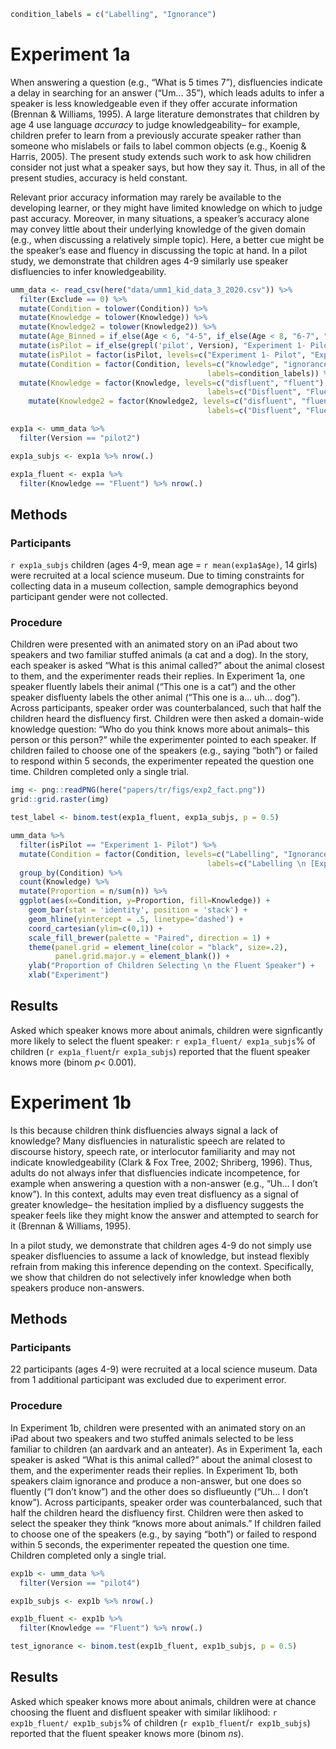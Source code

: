 ```r
condition_labels = c("Labelling", "Ignorance")
```


# Experiment 1a

When answering a question (e.g., “What is 5 times 7”), disfluencies indicate a delay in searching for an answer (“Um… 35”), which leads adults to infer a speaker is less knowledgeable even if they offer accurate information (Brennan & Williams, 1995). A large literature demonstrates that children by age 4 use language *accuracy* to judge knowledgeability-- for example, children prefer to learn from a previously accurate speaker rather than someone who mislabels or fails to label common objects (e.g., Koenig & Harris, 2005). The present study extends such work to ask how chilidren consider not just what a speaker says, but how they say it. Thus, in all of the present studies, accuracy is held constant. 

Relevant prior accuracy information may rarely be available to the developing learner, or they might have limited knowledge on which to judge past accuracy. Moreover, in many situations, a speaker's accuracy alone may convey little about their underlying knowledge of the given domain (e.g., when discussing a relatively simple topic). Here, a better cue might be the speaker's ease and fluency in discussing the topic at hand. In a pilot study, we demonstrate that children ages 4-9 similarly use speaker disfluencies to infer knowledgeability.

```r
umm_data <- read_csv(here("data/umm1_kid_data_3_2020.csv")) %>%
  filter(Exclude == 0) %>%
  mutate(Condition = tolower(Condition)) %>%
  mutate(Knowledge = tolower(Knowledge)) %>%
  mutate(Knowledge2 = tolower(Knowledge2)) %>%
  mutate(Age_Binned = if_else(Age < 6, "4-5", if_else(Age < 8, "6-7", "8-9"))) %>%
  mutate(isPilot = if_else(grepl('pilot', Version), "Experiment 1- Pilot", "Experiment 2")) %>%
  mutate(isPilot = factor(isPilot, levels=c("Experiment 1- Pilot", "Experiment 2"))) %>%
  mutate(Condition = factor(Condition, levels=c("knowledge", "ignorance"), 
                                            labels=condition_labels)) %>%
  mutate(Knowledge = factor(Knowledge, levels=c("disfluent", "fluent"), 
                                            labels=c("Disfluent", "Fluent"), ordered = T)) %>%
    mutate(Knowledge2 = factor(Knowledge2, levels=c("disfluent", "fluent"), 
                                            labels=c("Disfluent", "Fluent"), ordered = T))

exp1a <- umm_data %>%
  filter(Version == "pilot2")

exp1a_subjs <- exp1a %>% nrow(.)

exp1a_fluent <- exp1a %>% 
  filter(Knowledge == "Fluent") %>% nrow(.)
```

## Methods

### Participants

`r exp1a_subjs` children (ages 4-9, mean age = `r mean(exp1a$Age)`, 14 girls) were recruited at a local science museum. Due to timing constraints for collecting data in a museum collection, sample demographics beyond participant gender were not collected.

### Procedure

Children were presented with an animated story on an iPad about two speakers and two familiar stuffed animals (a cat and a dog). In the story, each speaker is asked “What is this animal called?” about the animal closest to them, and the experimenter reads their replies. In Experiment 1a, one speaker fluently labels their animal (“This one is a cat”) and the other speaker disfluenty labels the other animal (“This one is a… uh… dog”). Across participants, speaker order was counterbalanced, such that half the children heard the disfluency first. Children were then asked a domain-wide knowledge question: "Who do you think knows more about animals-- this person or this person?" while the experimenter pointed to each speaker. If children failed to choose one of the speakers (e.g., saying “both”) or failed to respond within 5 seconds, the experimenter repeated the question one time. Children completed only a single trial.

```r
img <- png::readPNG(here("papers/tr/figs/exp2_fact.png"))
grid::grid.raster(img)
```


```r
test_label <- binom.test(exp1a_fluent, exp1a_subjs, p = 0.5)
```

```r
umm_data %>%
  filter(isPilot == "Experiment 1- Pilot") %>%
  mutate(Condition = factor(Condition, levels=c("Labelling", "Ignorance"), 
                                            labels=c("Labelling \n [Exp 1a]", "Ignorance \n [Exp 1b]"))) %>%  
  group_by(Condition) %>%
  count(Knowledge) %>%
  mutate(Proportion = n/sum(n)) %>%
  ggplot(aes(x=Condition, y=Proportion, fill=Knowledge)) +
    geom_bar(stat = 'identity', position = 'stack') +
    geom_hline(yintercept = .5, linetype='dashed') +
    coord_cartesian(ylim=c(0,1)) +
    scale_fill_brewer(palette = "Paired", direction = 1) +
    theme(panel.grid = element_line(color = "black", size=.2),
          panel.grid.major.y = element_blank()) +
    ylab("Proportion of Children Selecting \n the Fluent Speaker") +
    xlab("Experiment")
```

## Results

Asked which speaker knows more about animals, children were signficantly more likely to select the fluent speaker:  `r exp1a_fluent/ exp1a_subjs`% of children (`r exp1a_fluent`/`r exp1a_subjs`) reported that the fluent speaker knows more (binom $p <$ 0.001). 


# Experiment 1b

Is this because children think disfluencies always signal a lack of knowledge? Many disfluencies in naturalistic speech are related to discourse history, speech rate, or interlocutor familiarity and may not indicate knowledgeability (Clark & Fox Tree, 2002; Shriberg, 1996). Thus, adults do not always infer that disfluencies indicate incompetence, for example when answering a question with a non-answer (e.g., “Uh... I don’t know”). In this context, adults may even treat disfluency as a signal of greater knowledge-- the hesitation implied by a disfluency suggests the speaker feels like they might know the answer and attempted to search for it (Brennan & Williams, 1995).

In a pilot study, we demonstrate that children ages 4-9 do not simply use speaker disfluencies to assume a lack of knowledge, but instead flexibly refrain from making this inference depending on the context. Specifically, we show that children do not selectively infer knowledge when both speakers produce non-answers.

## Methods

### Participants

22 participants (ages 4-9) were recruited at a local science museum. Data from 1 additional participant was excluded due to experiment error. 

### Procedure

In Experiment 1b, children were presented with an animated story on an iPad about two speakers and two stuffed animals selected to be less familiar to children (an aardvark and an anteater). As in Experiment 1a, each speaker is asked “What is this animal called?” about the animal closest to them, and the experimenter reads their replies. In Experiment 1b, both speakers claim ignorance and produce a non-answer, but one does so fluently (“I don't know”) and the other does so disflueuntly (“Uh... I don't know”). Across participants, speaker order was counterbalanced, such that half the children heard the disfluency first. Children were then asked to select the speaker they think “knows more about animals.” If children failed to choose one of the speakers (e.g., by saying “both”) or failed to respond within 5 seconds, the experimenter repeated the question one time. Children completed only a single trial.

```r
exp1b <- umm_data %>%
  filter(Version == "pilot4")

exp1b_subjs <- exp1b %>% nrow(.)

exp1b_fluent <- exp1b %>% 
  filter(Knowledge == "Fluent") %>% nrow(.)

test_ignorance <- binom.test(exp1b_fluent, exp1b_subjs, p = 0.5)
```

## Results

Asked which speaker knows more about animals, children were at chance choosing the fluent and disfluent speaker with similar liklihood: `r exp1b_fluent/ exp1b_subjs`% of children (`r exp1b_fluent`/`r exp1b_subjs`) reported that the fluent speaker knows more (binom $ns$). 


